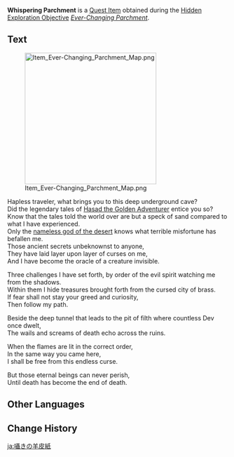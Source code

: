 {{Item Infobox
|id            = 120034
|image         = Item Whispering Parchment.png
|type          = Quest Items
|description   = An ancient and mysterious roll of parchment. It looks like a note left by an adventurer. New words keep appearing on it.
|source1       = After completing a time trial challenge near the hand of the ruin golem in [[Devantaka Mountain]]
|source2       = After completing a time trial challenge of the East face of the lake in [[Devantaka Mountain]]
|source3       = Fishing at the spot near [[Devantaka Mountain]]
|related_type  = Chain
|related_item  = Strange Parchment
|related_order = 4
}}
'''Whispering Parchment''' is a [[Quest Item]] obtained during the [[Hidden Exploration Objective]] ''[[Ever-Changing Parchment]]''.
<!--
==Location==
<gallery>

</gallery>
-->

==Text==
[[File:Item Ever-Changing Parchment Map.png|300px]]

Hapless traveler, what brings you to this deep underground cave?<br>
Did the legendary tales of [[Hasad the Golden Adventurer]] entice you so?<br>
Know that the tales told the world over are but a speck of sand compared to what I have experienced.<br>
Only the [[King Deshret|nameless god of the desert]] knows what terrible misfortune has befallen me.<br>
Those ancient secrets unbeknownst to anyone,<br>
They have laid layer upon layer of curses on me,<br>
And I have become the oracle of a creature invisible.

Three challenges I have set forth, by order of the evil spirit watching me from the shadows.<br>
Within them I hide treasures brought forth from the cursed city of brass.<br>
If fear shall not stay your greed and curiosity,<br>
Then follow my path.

Beside the deep tunnel that leads to the pit of filth where countless Dev once dwelt,<br>
The wails and screams of death echo across the ruins.

When the flames are lit in the correct order,<br>
In the same way you came here,<br>
I shall be free from this endless curse.

But those eternal beings can never perish,<br>
Until death has become the end of death.

==Other Languages==
{{Other Languages
|default_hidden = 1
|en      = Whispering Parchment
|zhs     = 低语的羊皮卷
|zhs_rm  = Dīyǔ de Yángpí-juǎn
|zht     = 低語的羊皮卷
|zht_rm  = Dīyǔ de Yángpí-juǎn
|ja      = 囁きの羊皮紙
|ja_rm   = Sasayaki no Youhishi
|ko      = 속삭이는 {{tt|양피지|羊皮紙}}
|es      = Pergamino susurrante
|fr      = Vélin de murmure
|ru      = Шепчущий пергамент
|th      = ม้วนหนังกระซิบบอก
|th_rm   = 
|vi      = Cuộn Giấy Da Thì Thầm
|de      = Flüsterndes Pergament
|id      = Perkamen yang Berbisik
|pt      = Pergaminho Sussurrante
|tr      = Fısıldayan Parşömen
|it      = Pergamena sussurrante
}}

==Change History==
{{Change History|3.0}}

[[ja:囁きの羊皮紙]]